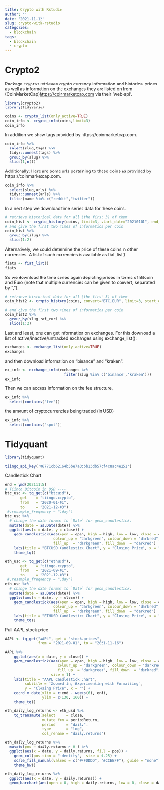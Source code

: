 ```yaml
---
title: Crypto with Rstudio
author: ''
date: '2021-11-12'
slug: crypto-with-rstudio
categories:
  - blockchain
tags:
  - blockchain
  - crypto
---
```


# Crypto2
Package `crypto2`  retrieves crypto currency information and historical prices as well as information on the exchanges they are listed on from (CoinMarketCap)<https://coinmarketcap.com> via their 'web-api'.
```r
library(crypto2)
library(tidyverse)

coins <- crypto_list(only_active=TRUE)
coin_info <- crypto_info(coins,limit=3)
coin_info
```
In addition we show tags provided by https://coinmarketcap.com.
```r
coin_info %>% 
  select(slug,tags) %>% 
  tidyr::unnest(tags) %>% 
  group_by(slug) %>% 
  slice(1,n())
```
Additionally: Here are some urls pertaining to these coins as provided by https://coinmarketcap.com.
```r
coin_info %>% 
  select(slug,urls) %>% 
  tidyr::unnest(urls) %>% 
  filter(name %in% c("reddit","twitter"))
```
In a next step we download time series data for these coins.
```r
# retrieve historical data for all (the first 3) of them
coin_hist <- crypto_history(coins, limit=3, start_date="20210101", end_date="20210105")
# and give the first two times of information per coin
coin_hist %>% 
  group_by(slug) %>% 
  slice(1:2)
```
Alternatively, we could determine the price of these coins in other currencies. A list of such currencies is available as fiat_list()
```r
fiats <- fiat_list()
fiats
```
So we download the time series again depicting prices in terms of Bitcoin and Euro (note that multiple currencies can be given to convert, separated by “,”).
```r
# retrieve historical data for all (the first 3) of them
coin_hist2 <- crypto_history(coins, convert="BTC,EUR", limit=3, start_date="20210101", end_date="20210105")

# and give the first two times of information per coin
coin_hist2 %>% 
  group_by(slug,ref_cur) %>% 
  slice(1:2)
```
Last and least, one can get information on exchanges. For this download a list of active/inactive/untracked exchanges using exchange_list():
```r
exchanges <- exchange_list(only_active=TRUE)
exchanges
```
and then download information on “binance” and “kraken”:
```r
ex_info <- exchange_info(exchanges %>% 
                           filter(slug %in% c('binance','kraken')))
ex_info
```
Then we can access information on the fee structure,
```r
ex_info %>% 
  select(contains("fee"))
```
the amount of cryptocurrencies being traded (in USD)
```r
ex_info %>% 
  select(contains("spot"))
```


# Tidyquant

```r
library(tidyquant)
```
```r
tiingo_api_key('86771cb62164b5be7a3cbb13db57cf4c8ac4e251')
```
Candlestick Chart
```r
end = ymd(20211115)
# Tiingo Bitcoin in USD ----
btc_usd <- tq_get(c("btcusd"),
       get    = "tiingo.crypto",
       from   = "2020-01-01",
       to     = "2021-12-03")
 #,resample_frequency = "1day")
btc_usd %>% 
  # change the date format to `Date` for geom_candlestick. 
  mutate(date = as.Date(date)) %>% 
  ggplot(aes(x = date, y = close)) +
    geom_candlestick(aes(open = open, high = high, low = low, close = close),
                      colour_up = "darkgreen", colour_down = "darkred", 
                      fill_up  = "darkgreen", fill_down  = "darkred")  +
    labs(title = "BTCUSD Candlestick Chart", y = "Closing Price", x = "") +
    theme_tq()

```
```r
eth_usd <- tq_get(c("ethusd"),
       get    = "tiingo.crypto",
       from   = "2021-09-01",
       to     = "2021-12-03")
 #,resample_frequency = "1day")
eth_usd %>% 
  # change the date format to `Date` for geom_candlestick. 
  mutate(date = as.Date(date)) %>% 
  ggplot(aes(x = date, y = close)) +
    geom_candlestick(aes(open = open, high = high, low = low, close = close),
                      colour_up = "darkgreen", colour_down = "darkred", 
                      fill_up  = "darkgreen", fill_down  = "darkred")  +
    labs(title = "ETHUSD Candlestick Chart", y = "Closing Price", x = "") +
    theme_tq()

```

Pull AAPL stock price
```r
AAPL <- tq_get("AAPL", get = "stock.prices", 
               from = "2021-09-01", to = "2021-11-16")
```

```r


AAPL %>%
    ggplot(aes(x = date, y = close)) +
    geom_candlestick(aes(open = open, high = high, low = low, close = close),
                        colour_up = "darkgreen", colour_down = "darkred", 
                        fill_up  = "darkgreen", fill_down  = "darkred", 
                     size = 1) +
    labs(title = "AAPL Candlestick Chart", 
         subtitle = "Zoomed in, Experimenting with Formatting",
         y = "Closing Price", x = "") + 
    coord_x_date(xlim = c(end - weeks(6), end),
                 ylim = c(130, 160)) + 
    theme_tq()
```
```r
eth_daily_log_returns <- eth_usd %>%
    tq_transmute(select     = close, 
                 mutate_fun = periodReturn, 
                 period     = "daily", 
                 type       = "log",
                 col_rename = "daily.returns")

eth_daily_log_returns %>% 
  mutate(pos = daily.returns > 0 ) %>% 
  ggplot(aes(x = date, y = daily.returns, fill = pos)) + 
    geom_col(position = "identity",  size = 0.25) +
    scale_fill_manual(values = c("#FFDDDD", "#CCEEFF"), guide = "none") +
    theme_bw()
```
```r
eth_daily_log_returns %>% 
  ggplot(aes(x = date, y = daily.returns)) +
  geom_barchart(aes(open = 0, high = daily.returns, low = 0, close = daily.returns))
```


